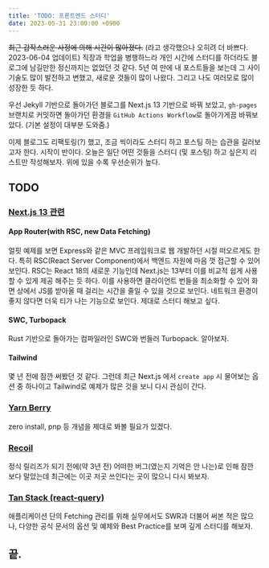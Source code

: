 ```yaml
---
title: 'TODO: 프론트엔드 스터디'
date: 2023-05-31 23:00:00 +0900
---
```


<s>최근 갑작스러운 사정에 의해 시간이 많아졌다.</s> (라고 생각했으나 오히려 더 바쁘다.
2023-06-04 업데이트) 직장과 학업을 병행하느라 개인 시간에 스터디를 하더라도 블로그에
남길만한 정신까지는 없었던 것 같다. 5년 여 만에 내 포스트들을 보는데 그 사이 기술도
많이 발전하고 변했고, 새로운 것들이 많이 나왔다. 그리고 나도 여러모로 많이 성장한
듯 하다.

우선 Jekyll 기반으로 돌아가던 블로그를 Next.js 13 기반으로 바꿔 보았고,
`gh-pages` 브랜치로 커밋하면 돌아가던 환경을 `GitHub Actions Workflow`로 돌아가게끔 바꿔보았다. (기본 설정이 대부분 도와줌.)

이제 블로그도 리팩토링(?) 했고, 조금 씩이라도 스터디 하고 포스팅 하는 습관을 길러보고자 한다.
시작이 반이다.
오늘은 일단 어떤 것들을 스터디 (및 포스팅) 하고 싶은지 리스트만 작성해보자.
위에 있을 수록 우선순위가 높다.

## TODO

### [Next.js 13 관련](https://nextjs.org/blog/next-13-4)

#### App Router(with RSC, new Data Fetching)

얼핏 예제를 보면 Express와 같은 MVC 프레임워크로 웹 개발하던 시절 떠오르게도 한다.
특히 RSC(React Server Component)에서 백엔드 자원에 마음 껏 접근할 수 있어 보인다.
RSC는 React 18의 새로운 기능인데 Next.js는 13부터 이를 비교적 쉽게 사용할 수 있게 제공 해주는 듯 하다.
이를 사용하면 클라이언트 번들을 최소화할 수 있어 화면 상에서 JS를 받아올 때 걸리는 시간을 줄일 수 있을 것으로 보인다.
네트워크 환경이 좋지 않다면 더욱 티가 나는 기능으로 보인다.
제대로 스터디 해보고 싶다.

#### SWC, Turbopack

Rust 기반으로 돌아가는 컴파일러인 SWC와 번들러 Turbopack. 알아보자.

#### Tailwind

몇 년 전에 잠깐 써봤던 것 같다.
그런데 최근 Next.js 에서 `create app` 시 물어보는 옵션 중 하나이고 Tailwind로 예제가 많은 것을 보니 다시 관심이 간다.

### [Yarn Berry](https://github.com/yarnpkg/berry)

zero install, pnp 등 개념을 제대로 봐볼 필요가 있겠다.

### [Recoil](https://recoiljs.org/ko/)

정식 릴리즈가 되기 전에(약 3년 전) 어떠한 버그(였는지 기억은 안 나는)로 인해 잠깐 보다 말았는데 최근에는 이곳 저곳 쓰인다는 곳이 많으니 다시 봐보자.

### [Tan Stack (react-query)](https://tanstack.com/query/v3/)

애플리케이션 단의 Fetching 관리를 위해 실무에서도 SWR과 더불어 써본 적은 많으나, 다양한 공식 문서의 옵션 및 예제와 Best Practice를 보며 깊게 스터디를 해보자.

## 끝.
